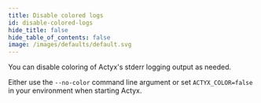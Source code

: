 ```yaml
---
title: Disable colored logs
id: disable-colored-logs
hide_title: false
hide_table_of_contents: false
image: /images/defaults/default.svg
---
```


You can disable coloring of Actyx's stderr logging output as needed.

Either use the `--no-color` command line argument or set `ACTYX_COLOR=false` in your environment when starting Actyx.
